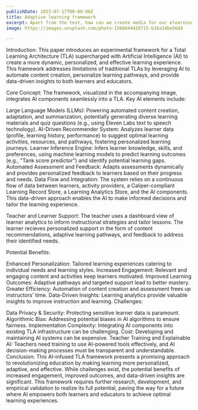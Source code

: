 ```yaml
---
publishDate: 2023-07-17T00:00:00Z
title: Adaptive learning framework
excerpt: Apart from the text, how can we create media for our elearning both directly and indirectly
image: https://images.unsplash.com/photo-1566644426715-b16a14be56d4

---
```



Introduction: This paper introduces an experimental framework for a Total Learning Architecture (TLA) supercharged with Artificial Intelligence (AI) to create a more dynamic, personalized, and effective learning experience. This framework addresses limitations of traditional TLAs by leveraging AI to automate content creation, personalize learning pathways, and provide data-driven insights to both learners and educators.

Core Concept: The framework, visualized in the accompanying image, integrates AI components seamlessly into a TLA. Key AI elements include:

Large Language Models (LLMs):  Powering automated content creation, adaptation, and summarization, potentially generating diverse learning materials and quiz questions (e.g., using Eleven Labs text to speech technology).
AI-Driven Recommender System: Analyzes learner data (profile, learning history, performance) to suggest optimal learning activities, resources, and pathways, fostering personalized learning journeys.
Learner Inference Engine:  Infers learner knowledge, skills, and preferences, using machine learning models to predict learning outcomes (e.g., "Tank score predictor") and identify potential learning gaps.
Automated Assessment and Feedback: Adapts assessments dynamically and provides personalized feedback to learners based on their progress and needs.
Data Flow and Integration: The system relies on a continuous flow of data between learners, activity providers, a Caliper-compliant Learning Record Store, a Learning Analytics Store, and the AI components. This data-driven approach enables the AI to make informed decisions and tailor the learning experience.

Teacher and Learner Support: The teacher uses a dashboard view of learner analytics to inform instructional strategies and tailor lessons. The learner recieves personalized support in the form of content recommendations, adaptive learning pathways, and feedback to address their identified needs.

Potential Benefits:

Enhanced Personalization:  Tailored learning experiences catering to individual needs and learning styles.
Increased Engagement: Relevant and engaging content and activities keep learners motivated.
Improved Learning Outcomes: Adaptive pathways and targeted support lead to better mastery.
Greater Efficiency: Automation of content creation and assessment frees up instructors' time.
Data-Driven Insights:  Learning analytics provide valuable insights to improve instruction and learning.
Challenges:

Data Privacy & Security: Protecting sensitive learner data is paramount.
Algorithmic Bias:  Addressing potential biases in AI algorithms to ensure fairness.
Implementation Complexity: Integrating AI components into existing TLA infrastructure can be challenging.
Cost: Developing and maintaining AI systems can be expensive.
Teacher Training and Explainable AI: Teachers need training to use AI-powered tools effectively, and AI decision-making processes must be transparent and understandable.
Conclusion: This AI-infused TLA framework presents a promising approach to revolutionizing education by making learning more personalized, adaptive, and effective. While challenges exist, the potential benefits of increased engagement, improved outcomes, and data-driven insights are significant. This framework requires further research, development, and empirical validation to realize its full potential, paving the way for a future where AI empowers both learners and educators to achieve optimal learning experiences.